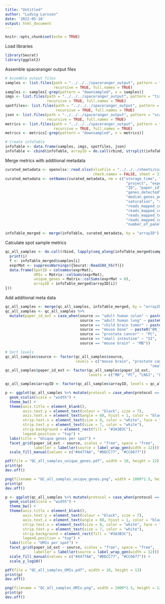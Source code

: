 ```yaml
---
title: "Untitled"
author: "Ludvig Larsson"
date: '2022-05-18'
output: html_document
---
```


```r
knitr::opts_chunk$set(echo = TRUE)
```

Load libraries

```r
library(Seurat)
library(ggplot2)
```


Assemble spaceranger output files

```r

# Assemble output files
samples <- list.files(path = "../../../spaceranger_output", pattern = "filtered_feature_bc_matrix", 
                      recursive = TRUE, full.names = TRUE)
samples <- samples[-grep(pattern = "downsampled", x = samples)]
imgs <- list.files(path = "../../../spaceranger_output", pattern = "tissue_hires_image", 
                   recursive = TRUE, full.names = TRUE)
spotfiles<- list.files(path = "../../../spaceranger_output", pattern = "tissue_positions_list", 
                       recursive = TRUE, full.names = TRUE)
json <- list.files(path = "../../../spaceranger_output", pattern = "scalefactors_json", 
                   recursive = TRUE, full.names = TRUE)
metrics <- list.files(path = "../../../spaceranger_output", pattern = "metrics_summary", 
                      recursive = TRUE, full.names = TRUE)
metrics <- metrics[-grep(pattern = "downsampled", x = metrics)]

# Create infoTable
infoTable <- data.frame(samples, imgs, spotfiles, json)
infoTable <- cbind(infoTable, arrayID = do.call(rbind, strsplit(infoTable$samples, "/"))[, c(5)])

```

Merge metrics with additional metadata

```r

curated_metadata <- openxlsx::read.xlsx(xlsxFile = "../../../sheets/curated_RNA_rescue_sample_metadata.xlsx", 
                                        check.names = FALSE, sheet = 3)
curated_metadata <- setNames(curated_metadata, nm = c("storage_time", "seq_date", "include", "RNA_rescue",
                                                       "project", "experimenter", "processer", "comments",
                                                       "ID", "paper_id", "RIN", "DV200", "protocol", "source", "arrayID", "spots_under_tissue",
                                                       "genes_detected", "fraction_spots_under_tissue",
                                                       "median_genes_per_spot", "median_UMIs_per_spot", 
                                                       "saturation", "reads_mapped_to_probe_set",
                                                       "reads_mapped_confidently_to_probe_set",
                                                       "reads_mapped_confidently_to_filtered_probe_set",
                                                       "reads_mapped_to_genome",
                                                       "reads_mapped_confidently_to_genome",
                                                       "number_of_panel_genes"))

infoTable_merged <- merge(infoTable, curated_metadata, by = "arrayID")

```

Calculate spot sample metrics

```r

qc_all_samples <- do.call(rbind, lapply(seq_along(infoTable_merged$samples), function(i) {
  print(i)
  f <- infoTable_merged$samples[i]
  exprMat <- suppressWarnings({Seurat::Read10X_h5(f)})
  data.frame(SpotID = colnames(exprMat), 
             UMIs = Matrix::colSums(exprMat), 
             unique_genes = Matrix::colSums(exprMat > 0),
             arrayID = infoTable_merged$arrayID[i])
}))

```

Add additional meta data

```r

qc_all_samples <- merge(qc_all_samples, infoTable_merged, by = "arrayID")
qc_all_samples <- qc_all_samples %>%
  mutate(paper_id_ext = case_when(source == "adult human colon" ~ paste0("CLN", substr(paper_id, 1, 1)),
                                  source == "adult human lung" ~ paste0("LNG", substr(paper_id, 1, 1)),
                                  source == "child brain tumor" ~ paste0("CBT", substr(paper_id, 1, 1)),
                                  source == "mouse bone" ~ paste0("BN_", paper_id),
                                  source == "prostate cancer" ~ "PC",
                                  source == "small intestine" ~ "SI",
                                  source == "mouse brain" ~ "MB"))

# Sort levels
qc_all_samples$source <- factor(qc_all_samples$source, 
                                levels = c("mouse brain", "prostate cancer", "adult human lung", "adult human colon",
                                                                  "small intestine", "child brain tumor", "mouse bone"))
qc_all_samples$paper_id_ext <- factor(qc_all_samples$paper_id_ext, 
                                      levels = c("MB", "PC", "LNG1", "LNG2", "CLN1", "CLN2", "SI", "CBT1", "CBT2", "BN_P4", "BN_P11"))

qc_all_samples$arrayID <- factor(qc_all_samples$arrayID, levels = qc_all_samples %>% group_by(paper_id_ext, source, arrayID) %>% tally() %>% pull(arrayID))

```


```r

p <- ggplot(qc_all_samples %>% mutate(protocol = case_when(protocol == "RNA rescue" ~ "RRST", TRUE ~ protocol)), aes(arrayID, unique_genes, fill = protocol)) +
  geom_violin(scale = "width") +
  theme_bw() +
  theme(axis.title = element_blank(), 
        axis.text.y = element_text(colour = "black", size = 7),
        axis.text.x = element_text(angle = 60, hjust = 1, color = "black"), 
        strip.text.x = element_text(size = 8, color = "white", face = "bold"), 
        strip.text.y = element_text(size = 7, color = "white"), 
        strip.background = element_rect(fill = "#3A3B3C"),
        legend.position = "top") +
  labs(title = "Unique genes per spot") +
  facet_grid(paper_id_ext ~ source, scales = "free", space = "free", 
             labeller = labeller(source = label_wrap_gen(width = 12))) +
  scale_fill_manual(values = c("#4477AA", "#DDCC77", "#CC6677"))

pdf(file = "QC_all_samples_unique_genes.pdf", width = 10, height = 12)
print(p)
dev.off()

png(filename = "QC_all_samples_unique_genes.png", width = 1000*2.5, height = 1200*2.5, res = 300)
print(p)
dev.off()

```

```r

p <- ggplot(qc_all_samples %>% mutate(protocol = case_when(protocol == "RNA rescue" ~ "RRST", TRUE ~ protocol)), aes(arrayID, UMIs, fill = protocol)) +
  geom_violin(scale = "width") +
  theme_bw() +
  theme(axis.title = element_blank(), 
        axis.text.y = element_text(colour = "black", size = 7),
        axis.text.x = element_text(angle = 60, hjust = 1, color = "black"), 
        strip.text.x = element_text(size = 8, color = "white", face = "bold"), 
        strip.text.y = element_text(size = 7, color = "white"), 
        strip.background = element_rect(fill = "#3A3B3C"),
        legend.position = "top") +
  labs(title = "UMIs per spot") +
  facet_grid(paper_id_ext ~ source, scales = "free", space = "free", 
             labeller = labeller(source = label_wrap_gen(width = 12))) +
  scale_fill_manual(values = c("#4477AA", "#DDCC77", "#CC6677")) +
  scale_y_log10()

pdf(file = "QC_all_samples_UMIs.pdf", width = 10, height = 12)
print(p)
dev.off()

png(filename = "QC_all_samples_UMIs.png", width = 1000*2.5, height = 1200*2.5, res = 300)
print(p)
dev.off()

```